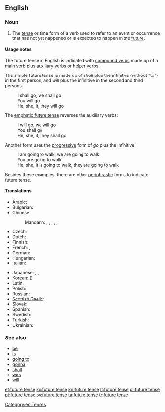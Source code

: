 ==English==

===Noun===
{{en-noun|sg=[[future]] [[tense]]}}

# {{grammar}} The [[tense]] or time form of a verb used to refer to an event or occurrence that has not yet happened or is expected to happen in the [[future]].

====Usage notes====
The future tense in English is indicated with [[compound verb]]s made up of a main verb plus [[auxiliary verb]]s or [[helper]] verbs.

The simple future tense is made up of ''shall'' plus the infinitive (without "to") in the first person, and ''will'' plus the infinitive in the second and third persons.
: I shall go, we shall go
: You will go
: He, she, it, they will go

The [[emphatic future tense]] reverses the auxiliary verbs:
: I will go, we will go
: You shall go
: He, she, it, they shall go

Another form uses the [[progressive]] form of ''go'' plus the infinitive:
: I am going to walk, we are going to walk
: You are going to walk
: He, she, it is going to walk, they are going to walk

Besides these examples, there are other [[periphrastic]] forms to indicate future tense.

====Translations====
{{trans-top|time form of a verb}}
* Arabic: {{t|ar|مستقبل|m|tr=mustáqbal|sc=Arab}}
* Bulgarian: {{t|bg|бъдеще време|c|tr=bǎ̀dešte vréme|sc=Cyrl}}
* Chinese:
*: Mandarin: {{t|zh|將來時態|sc=Hani}}, {{t|zh|将来时态|tr=jiānglái shítài|sc=Hani}}, {{t|zh|將來時制|sc=Hani}}, {{t|zh|将来时制|tr=jiānglái shízhì|sc=Hani}}, {{t|zh|將來時|sc=Hani}}, {{t|zh|将来时|tr=jiāngláishí|sc=Hani}}
* Czech: {{t-|cs|budoucí čas}}
* Dutch: {{t+|nl|toekomende tijd|m}}
* Finnish: {{t+|fi|futuuri}}
* French: {{t+|fr|futur|m}}, {{t+|fr|futur simple|m}}
* German: {{t+|de|Futur|n}}
* Hungarian: {{t+|hu|jövő idő}}
* Italian: {{t+|it|futuro|m}}
{{trans-mid}}
* Japanese: {{t|ja|未来時制|tr=みらいじせい, mírai-jisei|sc=Jpan}}, {{t|ja|未来形|tr=みらいけい, míraikei|sc=Jpan}}, {{t|ja|未来|tr=みらい, mírai|sc=Jpan}}
* Korean: {{t|ko|미래 시제|tr=mirae sije|sc=Kore}} ({{t|ko|未來時制|sc=Kore}})
* Latin: {{t-|la|futurum}}
* Polish: {{t|pl|czas przyszły|m}}
* Russian: {{t+|ru|будущее время|n|tr=búduščeje vrémja}}
* [[Scottish Gaelic]]: {{t-|gd|tràth teachdail|m|xs=Scottish Gaelic}}
* Slovak: {{t|sk|budúci čas|m}}
* Spanish: {{t+|es|futuro|m}}
* Swedish: {{t-|sv|futurum}}
* Turkish: {{t+|tr|gelecek zaman}}
* Ukrainian: {{t|uk|майбутній час|m|tr=majbútnij čas|sc=Cyrl}}
{{trans-bottom}}

===See also===
* [[be]]
* [[is]]
* [[going to]]
* [[gonna]]
* [[shall]]
* [[was]]
* [[will]]

[[Category:en:Tenses]]

[[et:future tense]]
[[ko:future tense]]
[[kn:future tense]]
[[lt:future tense]]
[[pl:future tense]]
[[pt:future tense]]
[[sv:future tense]]
[[ta:future tense]]
[[tr:future tense]]